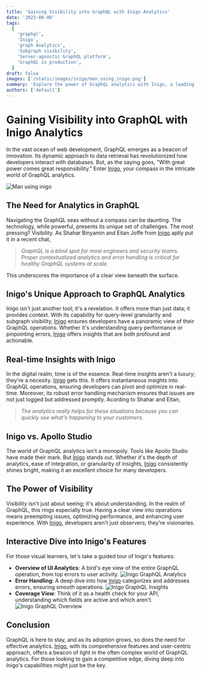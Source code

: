 ```yaml
---
title: 'Gaining Visibility into GraphQL with Inigo Analytics'
date: '2023-08-08'
tags:
  [
    'graphql',
    'Inigo',
    'graph Analytics',
    'Subgraph visibility',
    'Server-agnostic GraphQL platform',
    'GraphQL in production',
  ]
draft: false
images: ['/static/images/inigo/man_using_inigo.png']
summary: 'Explore the power of GraphQL analytics with Inigo, a leading tool providing query-level granularity and real-time insights.'
authors: ['default']
---
```


# Gaining Visibility into GraphQL with Inigo Analytics

In the vast ocean of web development, GraphQL emerges as a beacon of innovation. Its dynamic approach to data retrieval has revolutionized how developers interact with databases. But, as the saying goes, "With great power comes great responsibility." Enter [Inigo](https://Inigo.io), your compass in the intricate world of GraphQL analytics.

![Man using inigo](/static/images/inigo/man_using_inigo.png)

## The Need for Analytics in GraphQL

Navigating the GraphQL seas without a compass can be daunting. The technology, while powerful, presents its unique set of challenges. The most pressing? Visibility. As Shahar Binyamin and Eitan Joffe from [Inigo](https://Inigo.io) aptly put it in a recent chat,

> _GraphQL is a blind spot for most engineers and security teams. Proper contextualized analytics and error handling is critical for healthy GraphQL systems at scale._

This underscores the importance of a clear view beneath the surface.

## Inigo's Unique Approach to GraphQL Analytics

Inigo isn't just another tool; it's a revelation. It offers more than just data; it provides context. With its capability for query-level granularity and subgraph visibility, [Inigo](https://Inigo.io) ensures developers have a panoramic view of their GraphQL operations. Whether it's understanding query performance or pinpointing errors, [Inigo](https://Inigo.io) offers insights that are both profound and actionable.

## Real-time Insights with Inigo

In the digital realm, time is of the essence. Real-time insights aren't a luxury; they're a necesity. [Inigo](https://Inigo.io) gets this. It offers instantaneous insights into GraphQL operations, ensuring developers can pivot and optimize in real-time. Moreover, its robust error handling mechanism ensures that issues are not just logged but addressed promptly. Acording to Shahar and Eitan,

> _The analytics really helps for these situations because you can quickly see what's happening to your customers._

## Inigo vs. Apollo Studio

The world of GraphQL analytics isn't a monopoly. Tools like Apollo Studio have made their mark. But [Inigo](https://Inigo.io) stands out. Whether it's the depth of analytics, ease of integration, or granularity of insights, [Inigo](https://Inigo.io) consistently shines bright, making it an excellent choice for many developers.

## The Power of Visibility

Visibility isn't just about seeing; it's about understanding. In the realm of GraphQL, this rings especially true. Having a clear view into operations means preempting issues, optimizing performance, and enhancing user experience. With [Inigo](https://Inigo.io), developers aren't just observers; they're visionaries.

## Interactive Dive into Inigo's Features

For those visual learners, let's take a guided tour of Inigo's features:

- **Overview of UI Analytics**: A bird's eye view of the entire GraphQL operation, from top errors to user activity.
  ![Inigo GraphQL Analytics](/static/images/inigo/Inigo_GraphQL_Analytics.png)
- **Error Handling**: A deep dive into how [Inigo](https://Inigo.io) categorizes and addresses errors, ensuring smooth operations.
  ![Inigo GraphQL Insights](/static/images/inigo/Inigo_GraphQL_Insights.png)
- **Coverage View**: Think of it as a health check for your API, understanding which fields are active and which aren't.
  ![Inigo GraphQL Overview](/static/images/inigo/Inigo_GraphQL_Overview.png)

## Conclusion

GraphQL is here to stay, and as its adoption grows, so does the need for effective analytics. [Inigo](https://Inigo.io), with its comprehensive features and user-centric approach, offers a beacon of light in the often complex world of GraphQL analytics. For those looking to gain a competitive edge, diving deep into Inigo's capabilities might just be the key.

<BlogNewsletterForm title="Get twice as much done with a fifth of the code." />
